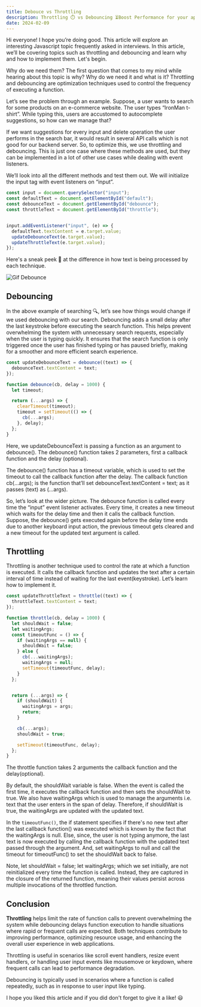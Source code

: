 ---
title: Debouce vs Throttling
description: Throttling ⏱️ vs Debouncing ⏳Boost Performance for your app 
date: 2024-02-09
---

Hi everyone! I hope you’re doing good. This article will explore an interesting Javascript topic frequently asked in interviews. In this article, we’ll be covering topics such as throttling and debouncing and learn why and how to implement them. Let's begin.

Why do we need them?
The first question that comes to my mind while hearing about this topic is why? Why do we need it and what is it? Throttling and debouncing are optimization techniques used to control the frequency of executing a function.

Let’s see the problem through an example. Suppose, a user wants to search for some products on an e-commerce website. The user types “IronMan t-shirt”. While typing this, users are accustomed to autocomplete suggestions, so how can we manage that?

If we want suggestions for every input and delete operation the user performs in the search bar, it would result in several API calls which is not good for our backend server. So, to optimize this, we use throttling and debouncing. This is just one case where these methods are used, but they can be implemented in a lot of other use cases while dealing with event listeners.

We’ll look into all the different methods and test them out. We will initialize the input tag with event listeners on “input”.


```javascript
const input = document.querySelector("input");
const defaultText = document.getElementById("default");
const debounceText = document.getElementById("debounce");
const throttleText = document.getElementById("throttle");


input.addEventListener("input", (e) => {
  defaultText.textContent = e.target.value;
  updateDebounceText(e.target.value);
  updateThrottleText(e.target.value);
});
```

Here's a sneak peek 👀 at the difference in how text is being processed by each technique.

![Gif Debounce](https://media.dev.to/cdn-cgi/image/width=800%2Cheight=%2Cfit=scale-down%2Cgravity=auto%2Cformat=auto/https%3A%2F%2Fdev-to-uploads.s3.amazonaws.com%2Fuploads%2Farticles%2Fem40pamxn8hyncixabqp.gif)

## Debouncing

In the above example of searching 🔍, let’s see how things would change if we used debouncing with our search. Debouncing adds a small delay after the last keystroke before executing the search function. This helps prevent overwhelming the system with unnecessary search requests, especially when the user is typing quickly. It ensures that the search function is only triggered once the user has finished typing or has paused briefly, making for a smoother and more efficient search experience.


```javascript
const updateDebounceText = debounce((text) => {
  debounceText.textContent = text;
});

```


```javascript
function debounce(cb, delay = 1000) {
  let timeout;

  return (...args) => {
    clearTimeout(timeout);
    timeout = setTimeout(() => {
      cb(...args);
    }, delay);
  };
}

```

Here, we updateDebounceText is passing a function as an argument to debounce(). The debounce() function takes 2 parameters, first a callback function and the delay (optional).

The debounce() function has a timeout variable, which is used to set the timeout to call the callback function after the delay. The callback function cb(...args); is the function that’ll set debounceText.textContent = text; as it passes (text) as (…args).

So, let’s look at the wider picture. The debounce function is called every time the “input” event listener activates. Every time, it creates a new timeout which waits for the delay time and then it calls the callback function. Suppose, the debounce() gets executed again before the delay time ends due to another keyboard input action, the previous timeout gets cleared and a new timeout for the updated text argument is called.

## Throttling

Throttling is another technique used to control the rate at which a function is executed. It calls the callback function and updates the text after a certain interval of time instead of waiting for the last event(keystroke). Let’s learn how to implement it.

```javascript
const updateThrottleText = throttle((text) => {
  throttleText.textContent = text;
});

```

```javascript
function throttle(cb, delay = 1000) {
  let shouldWait = false;
  let waitingArgs;
  const timeoutFunc = () => {
    if (waitingArgs == null) {
      shouldWait = false;
    } else {
      cb(...waitingArgs);
      waitingArgs = null;
      setTimeout(timeoutFunc, delay);
    }
  };


  return (...args) => {
    if (shouldWait) {
      waitingArgs = args;
      return;
    }

    cb(...args);
    shouldWait = true;

    setTimeout(timeoutFunc, delay);
  };
}
```

The throttle function takes 2 arguments the callback function and the delay(optional).

By default, the shouldWait variable is false. When the event is called the first time, it executes the callback function and then sets the shouldWait to true. We also have waitingArgs which is used to manage the arguments i.e. text that the user enters in the span of delay. Therefore, if shouldWait is true, the waitingArgs are updated with the updated text.

In the `timeoutFunc()`, the if statement specifies if there's no new text after the last callback function() was executed which is known by the fact that the waitingArgs is null. Else, since, the user is not typing anymore, the last text is now executed by calling the callback function with the updated text passed through the argument. And, set waitingArgs to null and call the timeout for timeoutFunc() to set the shouldWait back to false.

Note, let shouldWait = false; let waitingArgs; which we set initially, are not reinitialized every time the function is called. Instead, they are captured in the closure of the returned function, meaning their values persist across multiple invocations of the throttled function.

## Conclusion

**Throttling** helps limit the rate of function calls to prevent overwhelming the system while debouncing delays function execution to handle situations where rapid or frequent calls are expected. Both techniques contribute to improving performance, optimizing resource usage, and enhancing the overall user experience in web applications.

Throttling is useful in scenarios like scroll event handlers, resize event handlers, or handling user input events like mousemove or keydown, where frequent calls can lead to performance degradation.

Debouncing is typically used in scenarios where a function is called repeatedly, such as in response to user input like typing.

I hope you liked this article and if you did don't forget to give it a like! 😃